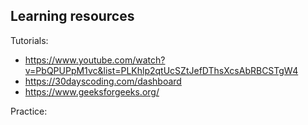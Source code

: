 ## Learning resources

Tutorials:

- https://www.youtube.com/watch?v=PbQPUPpM1vc&list=PLKhlp2qtUcSZtJefDThsXcsAbRBCSTgW4
- https://30dayscoding.com/dashboard
- https://www.geeksforgeeks.org/

Practice:
